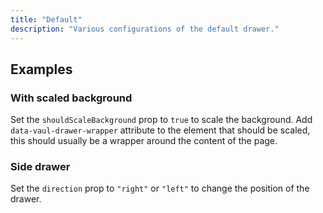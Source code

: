 ```yaml
---
title: "Default"
description: "Various configurations of the default drawer."
---
```


<Preview file="default-drawer">
  <DefaultDrawer />
</Preview>

## Examples

### With scaled background

Set the `shouldScaleBackground` prop to `true` to scale the background. Add `data-vaul-drawer-wrapper` attribute to the element that should be scaled, this should usually be a wrapper around the content of the page.

<Preview inline file="with-scaled-background">
  <WithScaledBackground />
</Preview>


### Side drawer

Set the `direction` prop to `"right"` or `"left"` to change the position of the drawer.

<Preview inline file="side-drawer">
  <SideDrawer />
</Preview>
